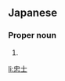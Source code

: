 ==Japanese==
{{ja-kanjitab|ただ|し}}

===Proper noun===
{{ja-pos|ただし|proper}}

# {{given name|male|lang=ja|sort=ただし}}

[[li:忠士]]